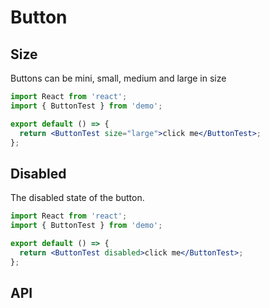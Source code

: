 # Button


## Size
Buttons can be mini, small, medium and large in size

```jsx
import React from 'react';
import { ButtonTest } from 'demo';

export default () => {
  return <ButtonTest size="large">click me</ButtonTest>;
};

```

## Disabled
The disabled state of the button.

```jsx
import React from 'react';
import { ButtonTest } from 'demo';

export default () => {
  return <ButtonTest disabled>click me</ButtonTest>;
};

```

## API
<API moduleName="Button" en/>
